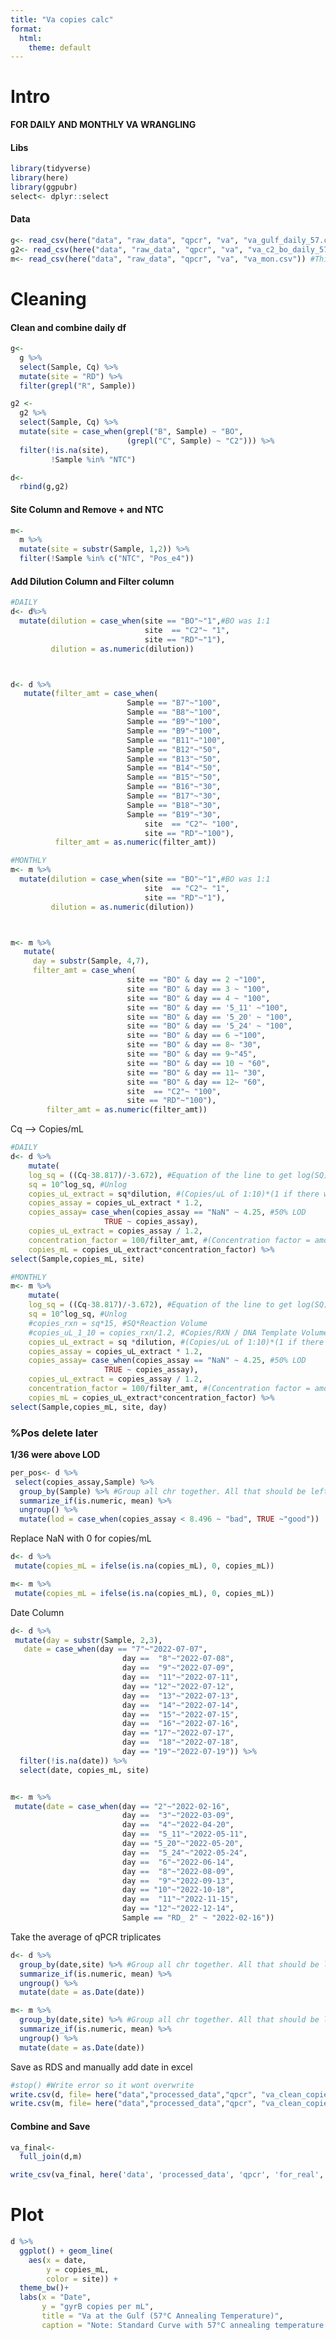 ```yaml
---
title: "Va copies calc"
format:
  html:
    theme: default
---
```


# Intro

**FOR DAILY AND MONTHLY VA WRANGLING**

#### Libs

```r
library(tidyverse)
library(here)
library(ggpubr)
select<- dplyr::select
```

#### Data

```r
g<- read_csv(here("data", "raw_data", "qpcr", "va", "va_gulf_daily_57.csv"))
g2<- read_csv(here("data", "raw_data", "qpcr", "va", "va_c2_bo_daily_57.csv"))
m<- read_csv(here("data", "raw_data", "qpcr", "va", "va_mon.csv")) #This is 57*C anneal

```

# Cleaning

#### Clean and combine daily df

```r
g<-
  g %>% 
  select(Sample, Cq) %>%
  mutate(site = "RD") %>%
  filter(grepl("R", Sample))
```

```r
g2 <-
  g2 %>%
  select(Sample, Cq) %>%
  mutate(site = case_when(grepl("B", Sample) ~ "BO",
                          (grepl("C", Sample) ~ "C2"))) %>%
  filter(!is.na(site),
         !Sample %in% "NTC")
```

```r
d<-
  rbind(g,g2)
```

#### Site Column and Remove + and NTC

```r
m<-
  m %>%
  mutate(site = substr(Sample, 1,2)) %>%
  filter(!Sample %in% c("NTC", "Pos_e4"))
```

#### Add Dilution Column and Filter column

```r
#DAILY
d<- d%>%
  mutate(dilution = case_when(site == "BO"~"1",#BO was 1:1
                              site  == "C2"~ "1",
                              site == "RD"~"1"),
         dilution = as.numeric(dilution))



d<- d %>%
   mutate(filter_amt = case_when(
                          Sample == "B7"~"100",
                          Sample == "B8"~"100",
                          Sample == "B9"~"100",
                          Sample == "B9"~"100",
                          Sample == "B11"~"100",
                          Sample == "B12"~"50",
                          Sample == "B13"~"50",
                          Sample == "B14"~"50",
                          Sample == "B15"~"50",
                          Sample == "B16"~"30",
                          Sample == "B17"~"30",
                          Sample == "B18"~"30",
                          Sample == "B19"~"30",
                              site  == "C2"~ "100",
                              site == "RD"~"100"),
          filter_amt = as.numeric(filter_amt)) 

#MONTHLY
m<- m %>%
  mutate(dilution = case_when(site == "BO"~"1",#BO was 1:1
                              site  == "C2"~ "1",
                              site == "RD"~"1"),
         dilution = as.numeric(dilution))



m<- m %>%
   mutate(
     day = substr(Sample, 4,7),
     filter_amt = case_when(
                          site == "BO" & day == 2 ~"100",
                          site == "BO" & day == 3 ~ "100",
                          site == "BO" & day == 4 ~ "100",
                          site == "BO" & day == '5_11' ~"100",
                          site == "BO" & day == '5_20' ~ "100",
                          site == "BO" & day == '5_24' ~ "100",
                          site == "BO" & day == 6 ~"100",
                          site == "BO" & day == 8~ "30",
                          site == "BO" & day == 9~"45",
                          site == "BO" & day == 10 ~ "60",
                          site == "BO" & day == 11~ "30",
                          site == "BO" & day == 12~ "60",
                          site  == "C2"~ "100",
                          site == "RD"~"100"),
        filter_amt = as.numeric(filter_amt))
```

Cq --> Copies/mL

```r

#DAILY
d<- d %>%
    mutate(
    log_sq = ((Cq-38.817)/-3.672), #Equation of the line to get log(SQ). Equation is 7/6/23 (e6--> e1)
    sq = 10^log_sq, #Unlog 
    copies_uL_extract = sq*dilution, #(Copies/uL of 1:10)*(1 if there was no sample dilution // *10 if there was a 1:10 dilution etc.)
    copies_assay = copies_uL_extract * 1.2,
    copies_assay= case_when(copies_assay == "NaN" ~ 4.25, #50% LOD
                     TRUE ~ copies_assay),
    copies_uL_extract = copies_assay / 1.2,
    concentration_factor = 100/filter_amt, #(Concentration factor = amount of eluted DNA from ZYMO) / (filter amount from vacuum filtration)
    copies_mL = copies_uL_extract*concentration_factor) %>%
select(Sample,copies_mL, site)

#MONTHLY
m<- m %>%
    mutate(
    log_sq = ((Cq-38.817)/-3.672), #Equation of the line to get log(SQ). Equation is 7/6/23 (e6--> e1)
    sq = 10^log_sq, #Unlog 
    #copies_rxn = sq*15, #SQ*Reaction Volume
    #copies_uL_1_10 = copies_rxn/1.2, #Copies/RXN / DNA Template Volume
    copies_uL_extract = sq *dilution, #(Copies/uL of 1:10)*(1 if there was no sample dilution // *10 if there was a 1:10 dilution etc.)
    copies_assay = copies_uL_extract * 1.2,
    copies_assay= case_when(copies_assay == "NaN" ~ 4.25, #50% LOD
                     TRUE ~ copies_assay),
    copies_uL_extract = copies_assay / 1.2,
    concentration_factor = 100/filter_amt, #(Concentration factor = amount of eluted DNA from ZYMO) / (filter amount from vacuum filtration)
    copies_mL = copies_uL_extract*concentration_factor) %>%
select(Sample,copies_mL, site, day)
```

### %Pos delete later

**1/36 were above LOD**

```r
per_pos<- d %>% 
 select(copies_assay,Sample) %>%
  group_by(Sample) %>% #Group all chr together. All that should be left out is the numeric vector we want to work with (in this case, copies_mL)
  summarize_if(is.numeric, mean) %>%
  ungroup() %>%
  mutate(lod = case_when(copies_assay < 8.496 ~ "bad", TRUE ~"good"))
```

Replace NaN with 0 for copies/mL

```r
d<- d %>%
 mutate(copies_mL = ifelse(is.na(copies_mL), 0, copies_mL))

m<- m %>%
 mutate(copies_mL = ifelse(is.na(copies_mL), 0, copies_mL))
```

Date Column

```r
d<- d %>%
 mutate(day = substr(Sample, 2,3),
   date = case_when(day == "7"~"2022-07-07",
                         day ==  "8"~"2022-07-08",
                         day ==  "9"~"2022-07-09",
                         day ==  "11"~"2022-07-11",
                         day == "12"~"2022-07-12",
                         day ==  "13"~"2022-07-13",
                         day ==  "14"~"2022-07-14",
                         day ==  "15"~"2022-07-15",
                         day ==  "16"~"2022-07-16",
                         day == "17"~"2022-07-17",
                         day ==  "18"~"2022-07-18",
                         day == "19"~"2022-07-19")) %>%
  filter(!is.na(date)) %>%
  select(date, copies_mL, site)


m<- m %>%
 mutate(date = case_when(day == "2"~"2022-02-16",
                         day ==  "3"~"2022-03-09",
                         day ==  "4"~"2022-04-20",
                         day ==  "5_11"~"2022-05-11",
                         day == "5_20"~"2022-05-20",
                         day ==  "5_24"~"2022-05-24",
                         day ==  "6"~"2022-06-14",
                         day ==  "8"~"2022-08-09",
                         day ==  "9"~"2022-09-13",
                         day == "10"~"2022-10-18",
                         day ==  "11"~"2022-11-15",
                         day == "12"~"2022-12-14",
                         Sample == "RD_ 2" ~ "2022-02-16"))
```

Take the average of qPCR triplicates

```r
d<- d %>% 
  group_by(date,site) %>% #Group all chr together. All that should be left out is the numeric vector we want to work with (in this case, copies_mL)
  summarize_if(is.numeric, mean) %>%
  ungroup() %>%
  mutate(date = as.Date(date))

m<- m %>% 
  group_by(date,site) %>% #Group all chr together. All that should be left out is the numeric vector we want to work with (in this case, copies_mL)
  summarize_if(is.numeric, mean) %>%
  ungroup() %>%
  mutate(date = as.Date(date))
```

Save as RDS and manually add date in excel

```r
#stop() #Write error so it wont overwrite
write.csv(d, file= here("data","processed_data","qpcr", "va_clean_copies_daily.csv"))
write.csv(m, file= here("data","processed_data","qpcr", "va_clean_copies_monthly.csv"))
```

#### Combine and Save

```r
va_final<-
  full_join(d,m)

write_csv(va_final, here('data', 'processed_data', 'qpcr', 'for_real','va_final.csv'))
```

# Plot

```r
d %>%
  ggplot() + geom_line(
    aes(x = date,
        y = copies_mL,
        color = site)) +
  theme_bw()+
  labs(x = "Date",
       y = "gyrB copies per mL",
       title = "Va at the Gulf (57°C Annealing Temperature)",
       caption = "Note: Standard Curve with 57°C annealing temperature needs to be run")
```

